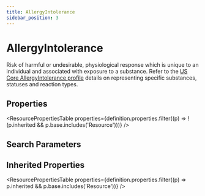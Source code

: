 ```yaml
---
title: AllergyIntolerance
sidebar_position: 3
---
```



# AllergyIntolerance

Risk of harmful or undesirable, physiological response which is unique to an individual and associated with exposure to a substance. Refer to the [US Core AllergyIntolerance profile](https://hl7.org/fhir/us/core/stu3.1.1/StructureDefinition-us-core-allergyintolerance.html) details on representing specific substances, statuses and reaction types.

## Properties

<ResourcePropertiesTable
  properties={definition.properties.filter((p) => !(p.inherited && p.base.includes('Resource')))}
/>

## Search Parameters

<SearchParamsTable searchParams={definition.searchParameters} />

## Inherited Properties

<ResourcePropertiesTable properties={definition.properties.filter((p) => p.inherited && p.base.includes('Resource'))} />
